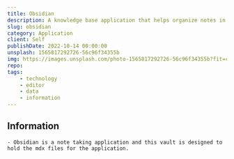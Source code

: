 ```yaml
---
title: Obsidian
description: A knowledge base application that helps organize notes in a markdown style format.
slug: obsidian
category: Application
client: Self
publishDate: 2022-10-14 00:00:00
unsplash: 1565817292726-56c96f34355b
img: https://images.unsplash.com/photo-1565817292726-56c96f34355b?fit=crop&w=1400&h=700&q=75
repo:
tags:
    - technology
    - editor
    - data
    - information
---
```



<MDXJS>

## Information

    - Obsidian is a note taking application and this vault is designed to hold the mdx files for the application.


</MDXJS>
